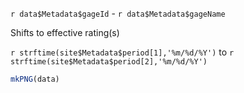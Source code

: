 
`r data$Metadata$gageId` - `r data$Metadata$gageName`

Shifts to effective rating(s)

`r strftime(site$Metadata$period[1],'%m/%d/%Y')` to 
`r strftime(site$Metadata$period[2],'%m/%d/%Y')`

```r
mkPNG(data)
```
